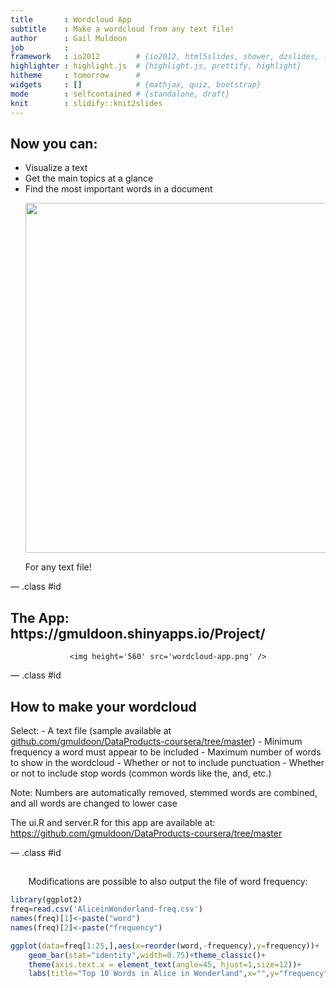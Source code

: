 ```yaml
---
title       : Wordcloud App
subtitle    : Make a wordcloud from any text file!
author      : Gail Muldoon
job         : 
framework   : io2012        # {io2012, html5slides, shower, dzslides, ...}
highlighter : highlight.js  # {highlight.js, prettify, highlight}
hitheme     : tomorrow      # 
widgets     : []            # {mathjax, quiz, bootstrap}
mode        : selfcontained # {standalone, draft}
knit        : slidify::knit2slides
---
```


## Now you can:
- Visualize a text
- Get the main topics at a glance
- Find the most important words in a document
 <div style='text-align: center;'>
    <img height='560' src='AliceinWonderland-wordcloud.png' />
</div>
For any text file!



--- .class #id 

## The App: https://gmuldoon.shinyapps.io/Project/
 
<div style='text-align: center;'>
    <img height='560' src='wordcloud-app.png' />
</div>


--- .class #id 

## How to make your wordcloud

Select:
- A text file (sample available at <a href="github.com/gmuldoon/DataProducts-coursera/tree/master">github.com/gmuldoon/DataProducts-coursera/tree/master</a>)
- Minimum frequency a word must appear to be included
- Maximum number of words to show in the wordcloud
- Whether or not to include punctuation
- Whether or not to include stop words (common words like the, and, etc.)

Note: Numbers are automatically removed, stemmed words are combined, and all words are changed to lower case

The ui.R and server.R for this app are available at: 
<br>
<a href="https://github.com/gmuldoon/DataProducts-coursera/tree/master">https://github.com/gmuldoon/DataProducts-coursera/tree/master</a>
<br>

--- .class #id 

## 

<!-- <br> -->
<div style='text-align: center;'>
Modifications are possible to also output the file of word frequency: 
</div>
```r
library(ggplot2)
freq=read.csv('AliceinWonderland-freq.csv')
names(freq)[1]<-paste("word")
names(freq)[2]<-paste("frequency")
```
```r
ggplot(data=freq[1:25,],aes(x=reorder(word,-frequency),y=frequency))+
    geom_bar(stat="identity",width=0.75)+theme_classic()+
    theme(axis.text.x = element_text(angle=45, hjust=1,size=12))+
    labs(title="Top 10 Words in Alice in Wonderland",x="",y="frequency")
```


